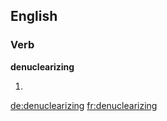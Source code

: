 
==English==

===Verb===
'''denuclearizing'''

# {{present participle of|[[denuclearize]]}}

[[de:denuclearizing]]
[[fr:denuclearizing]]